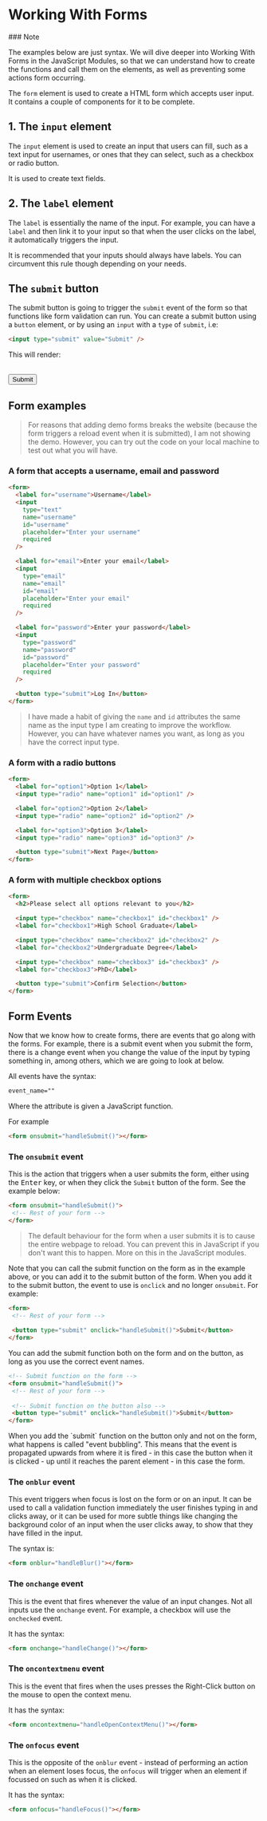 
# Working With Forms

<Callout type="info">
### Note

The examples below are just syntax. We will dive deeper into Working With Forms in the JavaScript Modules, so that we can understand how to create the functions and call them on the elements, as well as preventing some actions form occurring.
</Callout>

The `form` element is used to create a HTML form which accepts user input. It contains a couple of components for it to be complete.

## 1. The `input` element

The `input` element is used to create an input that users can fill, such as a text input for usernames, or ones that they can select, such as a checkbox or radio button.

It is used to create text fields.

## 2. The `label` element

The `label` is essentially the name of the input. For example, you can have a `label` and then link it to your input so that when the user clicks on the label, it automatically triggers the input.

It is recommended that your inputs should always have labels. You can circumvent this rule though depending on your needs.

## The `submit` button

The submit button is going to trigger the `submit` event of the form so that functions like form validation can run. You can create a submit button using a `button` element, or by using an `input` with a `type` of `submit`, i.e:

```html
<input type="submit" value="Submit" />
```

This will render:

<br />

<input type="submit" value="Submit" />

## Form examples

> For reasons that adding demo forms breaks the website (because the form triggers a reload event when it is submitted), I am not showing the demo. However, you can try out the code on your local machine to test out what you will have.

### A form that accepts a username, email and password

```html
<form>
  <label for="username">Username</label>
  <input
    type="text"
    name="username"
    id="username"
    placeholder="Enter your username"
    required
  />

  <label for="email">Enter your email</label>
  <input
    type="email"
    name="email"
    id="email"
    placeholder="Enter your email"
    required
  />

  <label for="password">Enter your password</label>
  <input
    type="password"
    name="password"
    id="password"
    placeholder="Enter your password"
    required
  />

  <button type="submit">Log In</button>
</form>
```

> I have made a habit of giving the `name` and `id` attributes the same name as the input type I am creating to improve the workflow. However, you can have whatever names you want, as long as you have the correct input type.

### A form with a radio buttons

```html
<form>
  <label for="option1">Option 1</label>
  <input type="radio" name="option1" id="option1" />

  <label for="option2">Option 2</label>
  <input type="radio" name="option2" id="option2" />

  <label for="option3">Option 3</label>
  <input type="radio" name="option3" id="option3" />

  <button type="submit">Next Page</button>
</form>
```

### A form with multiple checkbox options

```html
<form>
  <h2>Please select all options relevant to you</h2>

  <input type="checkbox" name="checkbox1" id="checkbox1" />
  <label for="checkbox1">High School Graduate</label>

  <input type="checkbox" name="checkbox2" id="checkbox2" />
  <label for="checkbox2">Undergraduate Degree</label>

  <input type="checkbox" name="checkbox3" id="checkbox3" />
  <label for="checkbox3">PhD</label>

  <button type="submit">Confirm Selection</button>
</form>
```

## Form Events

Now that we know how to create forms, there are events that go along with the forms. For example, there is a submit event when you submit the form, there is a change event when you change the value of the input by typing something in, among others, which we are going to look at below.

<Callout type="info">
  All events have the syntax:
  
  ```html
  event_name=""
  ```
  
  Where the attribute is given a JavaScript function.
  
  For example
  
  ```html
  <form onsubmit="handleSubmit()"></form>
  ```
</Callout>

### The `onsubmit` event

This is the action that triggers when a user submits the form, either using the <kbd>Enter</kbd> key, or when they click the `Submit` button of the form. See the example below:

```html
<form onsubmit="handleSubmit()">
 <!-- Rest of your form -->
</form>
```

> The default behaviour for the form when a user submits it is to cause the entire webpage to reload. You can prevent this in JavaScript if you don't want this to happen. More on this in the JavaScript modules.

Note that you can call the submit function on the form as in the example above, or you can add it to the submit button of the form. When you add it to the submit button, the event to use is `onclick` and no longer `onsubmit`. For example:

```html
<form>
 <!-- Rest of your form -->
 
 <button type="submit" onclick="handleSubmit()">Submit</button>
</form>
```

You can add the submit function both on the form and on the button, as long as you use the correct event names.

```html
<!-- Submit function on the form -->
<form onsubmit="handleSubmit()">
 <!-- Rest of your form -->
 
 <!-- Submit function on the button also -->
 <button type="submit" onclick="handleSubmit()">Submit</button>
</form>
```

<Callout type="info">
  When you add the `submit` function on the button only and not on the form, what happens is called "event bubbling". This means that the event is propagated upwards from where it is fired - in this case the button when it is clicked - up until it reaches the parent element - in this case the form.
</Callout>



### The `onblur` event

This event triggers when focus is lost on the form or on an input. It can be used to call a validation function immediately the user finishes typing in and clicks away, or it can be used for more subtle things like changing the background color of an input when the user clicks away, to show that they have filled in the input.

The syntax is:

```html
<form onblur="handleBlur()"></form>
```

### The `onchange` event

This is the event that fires whenever the value of an input changes. Not all inputs use the `onchange` event. For example, a checkbox will use the `onchecked` event.

It has the syntax:

```html
<form onchange="handleChange()"></form>
```

### The `oncontextmenu` event

This is the event that fires when the uses presses the Right-Click button on the mouse to open the context menu.

It has the syntax:

```html
<form oncontextmenu="handleOpenContextMenu()"></form>
```

### The `onfocus` event

This is the opposite of the `onblur` event - instead of performing an action when an element loses focus, the `onfocus` will trigger when an element if focussed on such as when it is clicked.

It has the syntax:

```html
<form onfocus="handleFocus()"></form>
```